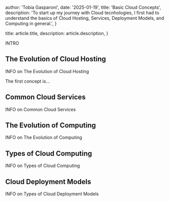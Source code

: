 
  author: 'Tobia Gasparoni',
  date: '2025-01-19',
  title: 'Basic Cloud Concepts',
  description:
    'To start up my journey with Cloud tecnhologies, I first had to understand the basics of Cloud Hosting, Services, Deployment Models, and Computing in general.',
}

  title: article.title,
  description: article.description,
}


INTRO

## The Evolution of Cloud Hosting

INFO on The Evolution of Cloud Hosting

The first concept is...

## Common Cloud Services

INFO on Common Cloud Services

## The Evolution of Computing

INFO on The Evolution of Computing

## Types of Cloud Computing

INFO on Types of Cloud Computing

## Cloud Deployment Models

INFO on Types of Cloud Deployment Models